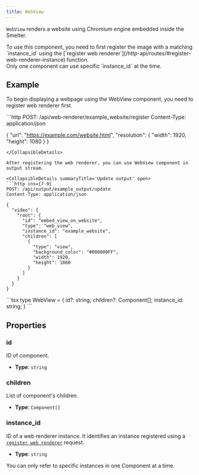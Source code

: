 ```yaml
---
title: WebView
---
```


`WebView` renders a website using Chromium engine embedded inside the Smelter.

<Aside>To use this component, you need to first register the image with a matching `instance_id` using the [`register web renderer`](/http-api/routes/#register-web-renderer-instance) function.</Aside>

<Aside type='caution'>Only one component can use specific `instance_id` at the time.</Aside>

## Example

To begin displaying a webpage using the WebView component, you need to register  web renderer first.

<CollapsibleDetails summaryTitle='Register web renderer' open>
```http
POST: /api/web-renderer/example_website/register
Content-Type: application/json

{
  "url": "https://example.com/website.html",
  "resolution": { "width": 1920, "height": 1080 }
}
```
</CollapsibleDetails>

After registering the web renderer, you can use WebView component in output stream.

<CollapsibleDetails summaryTitle='Update output' open>
```http ins={7-9}
POST: /api/output/example_output/update
Content-Type: application/json

{
  "video": {
    "root": {
      "id": "embed_view_on_website",
      "type": "web_view",
      "instance_id": "example_website",
      "children": [
        {
          "type": "view",
          "background_color": "#008000FF",
          "width": 1920,
          "height": 1080
        }
      ]
    }
  }
}
```
</CollapsibleDetails>

<CollapsibleDetails summaryTitle='Type definitions'>
```tsx
type WebView = {
  id?: string;
  children?: Component[];
  instance_id: string;
}
```
</CollapsibleDetails>

## Properties

### id
ID of component.

- **Type**: `string`

### children
List of component's children.

- **Type**: `Component[]`

### instance_id
ID of a web renderer instance. It identifies an instance registered using a
  [`register web renderer`](/http-api/routes#register-web-renderer-instance) request.

- **Type**: `string`

<Aside type='caution'>You can only refer to specific instances in one Component at a time.</Aside>
